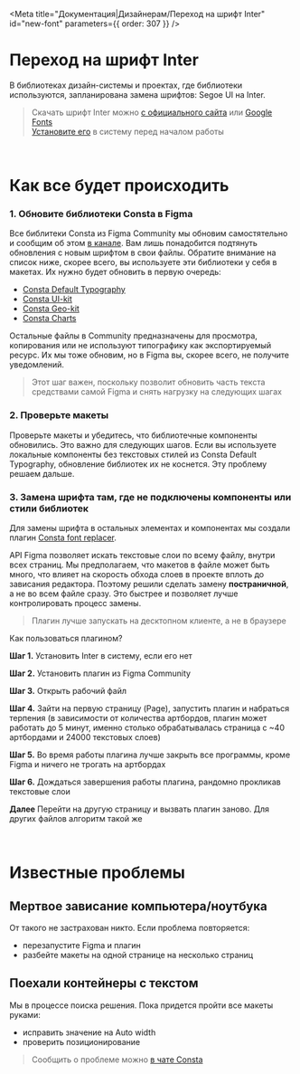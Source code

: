 
<Meta
  title="Документация|Дизайнерам/Переход на шрифт Inter"
  id="new-font"
  parameters={{ order: 307 }}
/>

# Переход на шрифт Inter

В библиотеках дизайн-системы и проектах, где библиотеки используются, запланирована замена шрифтов: Segoe UI на Inter.

> Скачать шрифт Inter можно [с официального сайта](https://rsms.me/inter/) или [Google Fonts](https://fonts.google.com/specimen/Inter?query=inter)  
> [Установите его](https://lifehacker.ru/kak-ustanovit-shrift-v-windows-i-macos) в систему перед началом работы

<br />

# Как все будет происходить

### 1. Обновите библиотеки Consta в Figma

Все библитеки Consta из Figma Community мы обновим самостятельно и сообщим об этом [в канале](https://t.me/consta_ui_releases). Вам лишь понадобится подтянуть обновления с новым шрифтом в свои файлы.
Обратите внимание на список ниже, скорее всего, вы используете эти библиотеки у себя в макетах. Их нужно будет обновить в первую очередь:

- [Consta Default Typography](https://www.figma.com/community/file/855746990421795518)
- [Consta UI-kit](https://www.figma.com/community/file/853774806786762374)
- [Consta Geo-kit](https://www.figma.com/community/file/1063113573061305628)
- [Consta Charts](https://www.figma.com/community/file/982611119114314434)

Остальные файлы в Community предназначены для просмотра, копирования или не используют типографику как экспортируемый ресурс. Их мы тоже обновим, но в Figma вы, скорее всего, не получите уведомлений.

> Этот шаг важен, поскольку позволит обновить часть текста средствами самой Figma и снять нагрузку на следующих шагах

### 2. Проверьте макеты

Проверьте макеты и убедитесь, что библиотечные компоненты обновились. Это важно для следующих шагов.
Если вы используете локальные компоненты без текстовых стилей из Consta Default Typography, обновление библиотек их не коснется. Эту проблему решаем дальше.

### 3. Замена шрифта там, где не подключены компоненты или стили библиотек

Для замены шрифта в остальных элементах и компонентах мы создали плагин [Consta font replacer](https://www.figma.com/community/plugin/1100808562040625391).

API Figma позволяет искать текстовые слои по всему файлу, внутри всех страниц. Мы предполагаем, что макетов в файле может быть много, что влияет на скорость обхода слоев в проекте вплоть до зависания редактора.
Поэтому решили сделать замену **постраничной**, а не во всем файле сразу. Это быстрее и позволяет лучше контролировать процесс замены.

> Плагин лучше запускать на десктопном клиенте, а не в браузере

Как пользоваться плагином?

**Шаг 1.** Установить Inter в систему, если его нет

**Шаг 2.** Установить плагин из Figma Community

**Шаг 3.** Открыть рабочий файл

**Шаг 4.** Зайти на первую страницу (Page), запустить плагин и набраться терпения (в зависимости от количества артбордов, плагин может работать до 5 минут, именно столько обрабатывалась страница с ~40 артбордами и 24000 текстовых слоев)

**Шаг 5.** Во время работы плагина лучше закрыть все программы, кроме Figma и ничего не трогать на артбордах

**Шаг 6.** Дождаться завершения работы плагина, рандомно прокликав текстовые слои

**Далее** Перейти на другую страницу и вызвать плагин заново. Для других файлов алгоритм такой же

<br />

# Известные проблемы

## Мертвое зависание компьютера/ноутбука

От такого не застрахован никто. Если проблема повторяется:

- перезапустите Figma и плагин
- разбейте макеты на одной странице на несколько страниц

## Поехали контейнеры с текстом

<NewFontPictures name="1-image" />

Мы в процессе поиска решения. Пока придется пройти все макеты руками:

- исправить значение на Auto width
- проверить позиционирование

> Сообщить о проблеме можно [в чате Consta](https://t.me/Consta_Chat)
